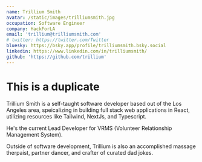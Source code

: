 ```yaml
---
name: Trillium Smith
avatar: /static/images/trilliumsmith.jpg
occupation: Software Engineer
company: HackForLA
email: 'trillium@trilliumsmith.com'
# twitter: https://twitter.com/Twitter
bluesky: https://bsky.app/profile/trilliumsmith.bsky.social
linkedin: https://www.linkedin.com/in/trilliumsmith/
github: 'https://github.com/trillium'
---
```


# This is a duplicate

Trillium Smith is a self-taught software developer based out of the Los Angeles area, speicalizing in building full stack web applications in React, utilizing resources like Tailwind, NextJs, and Typescript.

He's the current Lead Developer for VRMS (Volunteer Relationship Management System).

Outside of software development, Trillium is also an accomplished massage therpaist, partner dancer, and crafter of curated dad jokes.
